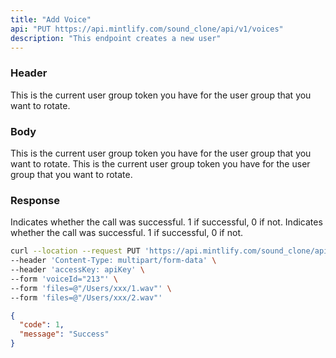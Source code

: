 ---
title: "Add Voice"
api: "PUT https://api.mintlify.com/sound_clone/api/v1/voices"
description: "This endpoint creates a new user"
---

### Header
<ParamField header="accessKey"   type="string" required>
  This is the current user group token you have for the user group that you want
  to rotate.
</ParamField>

### Body

<ParamField body="voiceId" type="string" required>
  This is the current user group token you have for the user group that you want
  to rotate.
</ParamField>
<ParamField body="files" type="files" required>
  This is the current user group token you have for the user group that you want
  to rotate.
</ParamField>

### Response

<ResponseField name="code" type="number" >
  Indicates whether the call was successful. 1 if successful, 0 if not.
</ResponseField>

<ResponseField name="message" type="string" >
  Indicates whether the call was successful. 1 if successful, 0 if not.
</ResponseField>


<RequestExample>

```bash Example Request
curl --location --request PUT 'https://api.mintlify.com/sound_clone/api/v1/voices' \
--header 'Content-Type: multipart/form-data' \
--header 'accessKey: apiKey' \
--form 'voiceId="213"' \
--form 'files=@"/Users/xxx/1.wav"' \
--form 'files=@"/Users/xxx/2.wav"'
```
</RequestExample>

<ResponseExample>

```json Response
{
  "code": 1,
  "message": "Success"
}
```

</ResponseExample>
